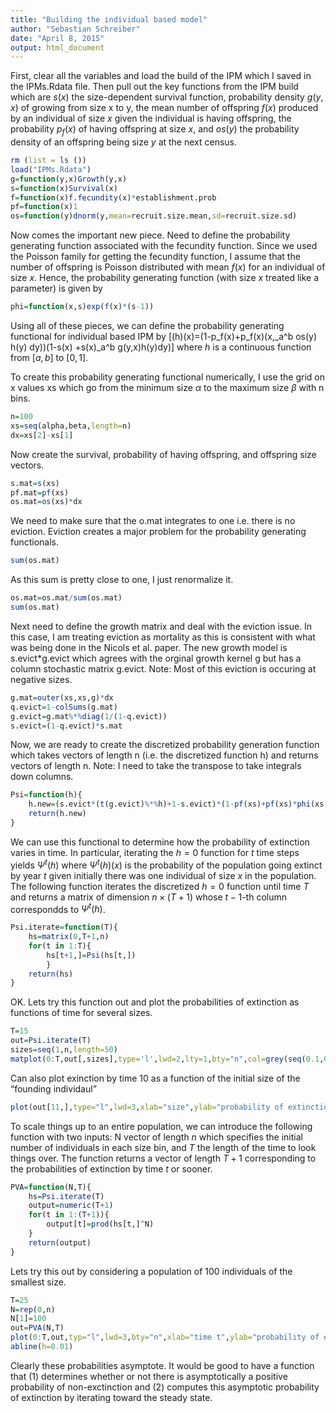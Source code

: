 ```yaml
---
title: "Building the individual based model"
author: "Sebastian Schreiber"
date: "April 8, 2015"
output: html_document
---
```

First, clear all the variables and load the build of the IPM which I saved in the IPMs.Rdata file. Then pull out the key functions from the IPM build which are 
$s(x)$ the size-dependent survival function, probability density $g(y,x)$ of growing from size x to y, the mean number of offspring $f(x)$ produced by an individual of size $x$ given the individual is having offspring, the probability $p_f(x)$ of having offspring at size $x$, and $os(y)$ the probability density of an offspring being size $y$ at the next census.

```r
rm (list = ls ())
load("IPMs.Rdata")
g=function(y,x)Growth(y,x)
s=function(x)Survival(x)
f=function(x)f.fecundity(x)*establishment.prob
pf=function(x)1
os=function(y)dnorm(y,mean=recruit.size.mean,sd=recruit.size.sd)
```
Now comes the important new piece. Need to define the probability generating function associated with the fecundity function. Since we used the Poisson family for getting the fecundity function, I assume that the number of offspring is Poisson distributed with mean $f(x)$ for an individual of size $x$. Hence, the probability generating function (with size $x$ treated like a parameter) is given by  

```r
phi=function(x,s)exp(f(x)*(s-1))
```

Using all of these pieces, we can define the probability generating functional for individual based IPM by 
\[\Psi(h)(x)=\left(1-p_f(x)+p_f(x)\phi\left(x,\int_a^b os(y) h(y) dy\right)\right)\left(1-s(x)
						+s(x)\int_a^b g(y,x)h(y)dy\right)\]
where $h$ is a continuous function from $[a,b]$ to $[0,1]$.

To create this probability generating functional numerically, I use the grid on x values xs which go from the minimum size $\alpha$ to the maximum size $\beta$ with n bins. 

```r
n=100
xs=seq(alpha,beta,length=n)
dx=xs[2]-xs[1]
```

Now create the survival, probability of having offspring, and offspring size vectors. 

```r
s.mat=s(xs)
pf.mat=pf(xs)
os.mat=os(xs)*dx
```
We need to make sure that the o.mat integrates to one i.e. there is no eviction. Eviction creates a major problem for the probability generating functionals. 

```r
sum(os.mat)
```
As this sum is pretty close to one, I just renormalize it. 

```r
os.mat=os.mat/sum(os.mat)
sum(os.mat)
```

Next need to define the growth matrix and deal with the eviction issue. In this case, I am treating eviction as mortality as this is consistent with what was being done in the Nicols et al. paper. The new growth model is s.evict*g.evict which agrees with the orginal growth kernel g but has a column stochastic matrix g.evict. Note: Most of this eviction is occuring at negative sizes. 

```r
g.mat=outer(xs,xs,g)*dx
q.evict=1-colSums(g.mat) 
g.evict=g.mat%*%diag(1/(1-q.evict))
s.evict=(1-q.evict)*s.mat
```

Now, we are ready to create the discretized probability generation function which takes vectors of length n (i.e. the discretized function h) and returns vectors of length n. Note: I need to take the transpose to take integrals down columns.

```r
Psi=function(h){
	h.new=(s.evict*(t(g.evict)%*%h)+1-s.evict)*(1-pf(xs)+pf(xs)*phi(xs,os.mat%*%h))
	return(h.new)
}
```

We can use this functional to determine how the probability of extinction varies in time. In particular, iterating the $h=0$ function for $t$ time steps yields $\Psi^t(h)$ where $\Psi^t(h)(x)$ is the probability of the population going extinct by year $t$ given initially there was one individual of size $x$ in the population. The following function iterates the discretized $h=0$ function until time $T$ and returns a matrix of dimension $n\times (T+1)$ whose $t-1$-th column correspondds to $\Psi^t(h)$.
 
```r
Psi.iterate=function(T){
	hs=matrix(0,T+1,n)
	for(t in 1:T){
		hs[t+1,]=Psi(hs[t,])
		}
	return(hs)
}
```

OK. Lets try this function out and plot the probabilities of extinction as functions of time for several sizes. 

```r
T=15
out=Psi.iterate(T)
sizes=seq(1,n,length=50)
matplot(0:T,out[,sizes],type='l',lwd=2,lty=1,bty="n",col=grey(seq(0.1,0.9,length=length(sizes))),xlab="time",ylab="probability of extinction by time t")
```

Can also plot exinction by time 10 as a function of the initial size of the "founding individaul"

```r
plot(out[11,],type="l",lwd=3,xlab="size",ylab="probability of extinction by time 10")
```

To scale things up to an entire population, we can introduce the following function with two inputs: N vector of length $n$ which specifies the initial number of individuals in each size bin, and $T$ the length of the time to look things over. The function returns a vector of length $T+1$ corresponding to the probabilities of extinction by time $t$ or sooner. 

```r
PVA=function(N,T){
	hs=Psi.iterate(T)
	output=numeric(T+1)
	for(t in 1:(T+1)){
		output[t]=prod(hs[t,]^N)
	}
	return(output)
}
```

Lets try this out by considering a population of 100 individuals of the smallest size.

```r
T=25
N=rep(0,n)
N[1]=100
out=PVA(N,T)
plot(0:T,out,typ="l",lwd=3,bty="n",xlab="time t",ylab="probability of extinction by year t")
abline(h=0.01)
```

Clearly these probabilities asymptote. It would be good to have a function that (1) determines whether or not there is asymptotically a positive probability of non-exctinction and (2) computes this asymptotic probability of extinction by iterating toward the steady state. 

